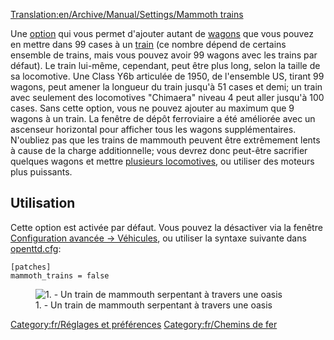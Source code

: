 [[Translation:en/Archive/Manual/Settings/Mammoth trains]]

Une [[fr/Archive/Manual/Settings/Options avancées|option]] qui vous permet d'ajouter autant de [[fr/Manual/Trains|wagons]] que vous pouvez en mettre dans 99 cases à un [[fr/Manual/Trains|train]] (ce nombre dépend de certains ensemble de trains, mais vous pouvez avoir 99 wagons avec les trains par défaut). Le train lui-même, cependant, peut être plus long, selon la taille de sa locomotive. Une Class Y6b articulée de 1950, de l'ensemble US, tirant 99 wagons, peut amener la longueur du train jusqu'à 51 cases et demi; un train avec seulement des locomotives "Chimaera" niveau 4 peut aller jusqu'à 100 cases. Sans cette option, vous ne pouvez ajouter au maximum que 9 wagons à un train. La fenêtre de dépôt ferroviaire a été améliorée avec un ascenseur horizontal pour afficher tous les wagons supplémentaires. N'oubliez pas que les trains de mammouth peuvent être extrêmement lents à cause de la charge additionnelle; vous devrez donc peut-être sacrifier quelques wagons et mettre [[fr/Archive/Manual/Train à locomotives multiples|plusieurs locomotives]], ou utiliser des moteurs plus puissants.

== Utilisation ==
Cette option est activée par défaut. Vous pouvez la désactiver via la fenêtre [[fr/Archive/Manual/Settings/Options avancées/Véhicules#Permettre la construction de très longs trains|Configuration avancée -> Véhicules]], ou utiliser la syntaxe suivante dans [[fr/Archive/Manual/Settings/Openttd.cfg|openttd.cfg]]:
<pre>
[patches]
mammoth_trains = false
</pre>
[[File:en/MammothTrains.png|center|none|frame|1. - Un train de mammouth serpentant à travers une oasis]]

[[Category:fr/Réglages et préférences]]
[[Category:fr/Chemins de fer]]